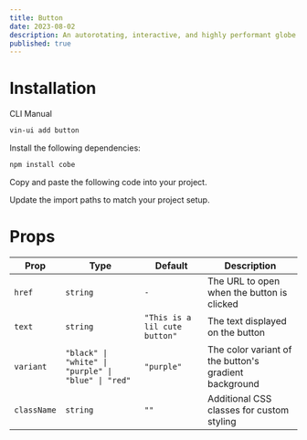 ```yaml
---
title: Button
date: 2023-08-02
description: An autorotating, interactive, and highly performant globe made using WebGL.
published: true
---
```


<ComponentPreview name="button" />

# Installation

<Tabs defaultValue="cli">

<TabsList>
  <TabsTrigger value="cli">CLI</TabsTrigger>
  <TabsTrigger value="manual">Manual</TabsTrigger>
</TabsList>
<TabsContent value="cli">

```bash
vin-ui add button
```

</TabsContent>

<TabsContent value="manual">

<Steps>

<Step>Install the following dependencies:</Step>

```bash
npm install cobe
```

<Step>Copy and paste the following code into your project.</Step>

<ComponentSource name="button" />

<Step>Update the import paths to match your project setup.</Step>

</Steps>

</TabsContent>

</Tabs>

# Props
| Prop       | Type                                      | Default                        | Description                                                  |
|------------|-------------------------------------------|--------------------------------|--------------------------------------------------------------|
| `href`     | `string`                                  | `-`                            | The URL to open when the button is clicked                   |
| `text`     | `string`                                  | `"This is a lil cute button"`  | The text displayed on the button                             |
| `variant`  | `"black" \| "white" \| "purple" \| "blue" \| "red"` | `"purple"`                    | The color variant of the button's gradient background        |
| `className`| `string`                                  | `""`                           | Additional CSS classes for custom styling                    |

